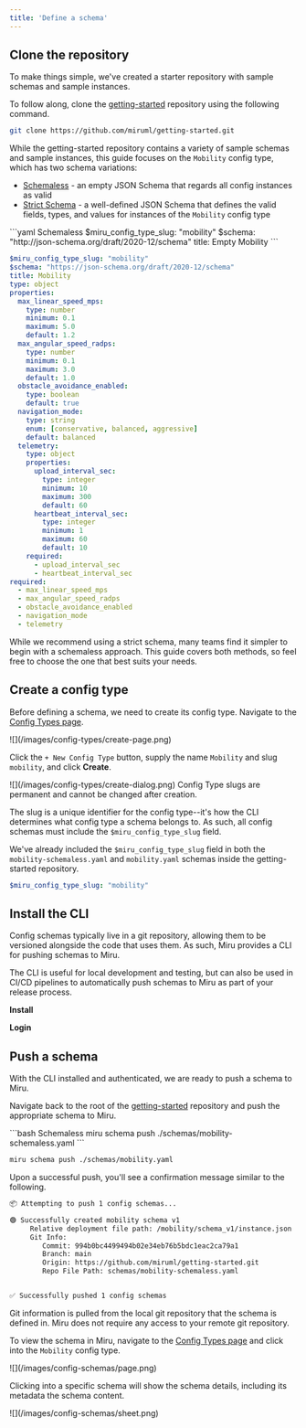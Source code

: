 ```yaml
---
title: 'Define a schema'
---
```



## Clone the repository
To make things simple, we've created a starter repository with sample schemas and sample instances. 

To follow along, clone the [getting-started](https://github.com/miruml/getting-started) repository using the following command.

```bash
git clone https://github.com/miruml/getting-started.git
```

While the getting-started repository contains a variety of sample schemas and sample instances, this guide focuses on the `Mobility` config type, which has two schema variations: 

- [Schemaless](https://github.com/miruml/getting-started/blob/main/schemas/mobility-schemaless.yaml) - an empty JSON Schema that regards all config instances as valid
- [Strict Schema](https://github.com/miruml/getting-started/blob/main/schemas/mobility.yaml) - a well-defined JSON Schema that defines the valid fields, types, and values for instances of the `Mobility` config type

<CodeGroup>
  ```yaml Schemaless
  $miru_config_type_slug: "mobility"
  $schema: "http://json-schema.org/draft/2020-12/schema"
  title: Empty Mobility
  ```

  ```yaml Strict Schema
  $miru_config_type_slug: "mobility"
  $schema: "https://json-schema.org/draft/2020-12/schema"
  title: Mobility
  type: object
  properties:
    max_linear_speed_mps:
      type: number
      minimum: 0.1
      maximum: 5.0
      default: 1.2
    max_angular_speed_radps:
      type: number
      minimum: 0.1
      maximum: 3.0
      default: 1.0
    obstacle_avoidance_enabled:
      type: boolean
      default: true
    navigation_mode:
      type: string
      enum: [conservative, balanced, aggressive]
      default: balanced
    telemetry:
      type: object
      properties:
        upload_interval_sec:
          type: integer
          minimum: 10
          maximum: 300
          default: 60
        heartbeat_interval_sec:
          type: integer
          minimum: 1
          maximum: 60
          default: 10
      required:
        - upload_interval_sec
        - heartbeat_interval_sec
  required:
    - max_linear_speed_mps
    - max_angular_speed_radps
    - obstacle_avoidance_enabled
    - navigation_mode
    - telemetry
  ```
</CodeGroup>

While we recommend using a strict schema, many teams find it simpler to begin with a schemaless approach. This guide covers both methods, so feel free to choose the one that best suits your needs.

## Create a config type
Before defining a schema, we need to create its config type. Navigate to the [Config Types page](https://configs.miruml.com/configs).

<Frame>
  ![](/images/config-types/create-page.png)
</Frame>

Click the `+ New Config Type` button, supply the name `Mobility` and slug `mobility`, and click **Create**.

<Frame>
   ![](/images/config-types/create-dialog.png)
</Frame>

<Warning>
    Config Type slugs are permanent and cannot be changed after creation.
</Warning>

The slug is a unique identifier for the config type--it's how the CLI determines what config type a schema belongs to. As such, all config schemas must include the `$miru_config_type_slug` field.

We've already included the `$miru_config_type_slug` field in both the `mobility-schemaless.yaml` and `mobility.yaml` schemas inside the getting-started repository.

```yaml
$miru_config_type_slug: "mobility"
```

## Install the CLI

Config schemas typically live in a git repository, allowing them to be versioned alongside the code that uses them. As such, Miru provides a CLI for pushing schemas to Miru.

The CLI is useful for local development and testing, but can also be used in CI/CD pipelines to automatically push schemas to Miru as part of your release process.

**Install**

<InstallInstructions />

**Login**

<LoginInstructions />

## Push a schema
With the CLI installed and authenticated, we are ready to push a schema to Miru.

Navigate back to the root of the [getting-started](https://github.com/miruml/getting-started) 
repository and push the appropriate schema to Miru.

<CodeGroup>
  ```bash Schemaless
  miru schema push ./schemas/mobility-schemaless.yaml
  ```

  ```bash Strict Schema
  miru schema push ./schemas/mobility.yaml
  ```
</CodeGroup>

Upon a successful push, you'll see a confirmation message similar to the following.

```bash
📦 Attempting to push 1 config schemas...

🟢 Successfully created mobility schema v1
     Relative deployment file path: /mobility/schema_v1/instance.json
     Git Info:
        Commit: 994b0bc4499494b02e34eb76b5bdc1eac2ca79a1
        Branch: main
        Origin: https://github.com/miruml/getting-started.git
        Repo File Path: schemas/mobility-schemaless.yaml


✅ Successfully pushed 1 config schemas
```

<Tip>
    Git information is pulled from the local git repository that the schema is defined in. Miru does not require any access to your remote git repository.
</Tip>

To view the schema in Miru, navigate to the [Config Types page](https://configs.miruml.com/configs) and click into the `Mobility` config type.

<Frame>
   ![](/images/config-schemas/page.png)
</Frame>

Clicking into a specific schema will show the schema details, including its metadata the schema content.

<Frame>
   ![](/images/config-schemas/sheet.png)
</Frame>


